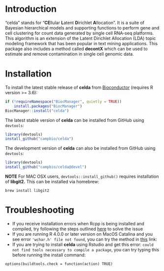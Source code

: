 
# Introduction

"celda" stands for "**CE**llular **L**atent **D**irichlet **A**llocation". It is a suite of Bayesian hierarchical models and supporting functions to perform gene and cell clustering for count data generated by single cell RNA-seq platforms. This algorithm is an extension of the Latent Dirichlet Allocation (LDA) topic modeling framework that has been popular in text mining applications. This package also includes a method called **decontX** which can be used to estimate and remove contamination in single cell genomic data. 

# Installation 

To install the latest stable release of **celda** from [Bioconductor](http://bioconductor.org/packages/celda/) (requires R version >= 3.6):

```r
if (!requireNamespace("BiocManager", quietly = TRUE))
    install.packages("BiocManager")
BiocManager::install("celda")
```

The latest stable version  of **celda** can be installed from GitHub using `devtools`:

```r
library(devtools)
install_github("campbio/celda")
```

The development version of **celda** can also be installed from GitHub using `devtools`:
```r
library(devtools)
install_github("campbio/celda@devel")
```

**NOTE** For MAC OSX users, `devtools::install_github()` requires installation of **libgit2.** This can be installed via homebrew:
```
brew install libgit2
```

# Troubleshooting

* If you receive installation errors when Rcpp is being installed and compiled, try following the steps outlined [here](https://thecoatlessprofessor.com/programming/cpp/r-compiler-tools-for-rcpp-on-macos/) to solve the issue
* If you are running R 4.0.0 or later version on MacOS Catalina and you see error `'wchar.h' file not found`, you can try the method in [this](https://discourse.mc-stan.org/t/dealing-with-catalina-iii/12731/5) link:
* If you are trying to install **celda** using Rstudio and get this error: `could not find tools necessary to compile a package`, you can try typing this before running the install command:

```
options(buildtools.check = function(action) TRUE)
```

